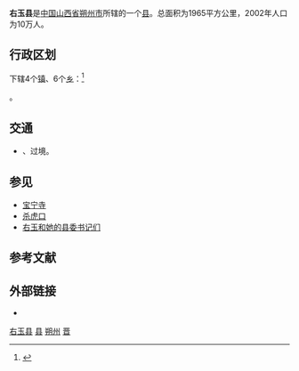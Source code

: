 {{expand|time=2013-11-11T04:52:20+00:00}}
{{redirect2|右玉|將棋中的同名戰法|右玉戰法}}
{{Infobox China County
|Belong = [[山西省|山西省]][[朔州市|朔州市]]
}}

'''右玉县'''是[[中国|中国]][[山西省|山西省]][[朔州市|朔州市]]所辖的一个[[县|县]]。总面积为1965平方公里，2002年人口为10万人。

== 行政区划 ==
{{PAGENAMEBASE}}下辖4个[[行政建制镇|镇]]、6个[[乡_(中华人民共和国)|乡]]：<ref>{{PRC admin/ref sgc|14/06/23/000/000}}</ref>

{{PRC admin/children|14/06/23/000/000}}。

== 交通 ==
* {{中国国道名|109}}、{{中国国道名|241}}过境。

== 参见 ==
* [[宝宁寺|宝宁寺]]
* [[杀虎口|杀虎口]]
* [[右玉和她的县委书记们|右玉和她的县委书记们]]

== 参考文献 ==
{{reflist}}

== 外部链接 ==
* {{Official website|http://www.youyuzf.gov.cn/|name=右玉县人民政府}}

{{右玉县行政区划}}
{{朔州市行政区划}}
{{山西行政区划}}
{{国家级贫困县|前}}

[[Category:右玉县|]]
[[Category:朔州区县|县]]
[[Category:山西省县份|朔州]]
[[Category:原国家级贫困县|晋]]